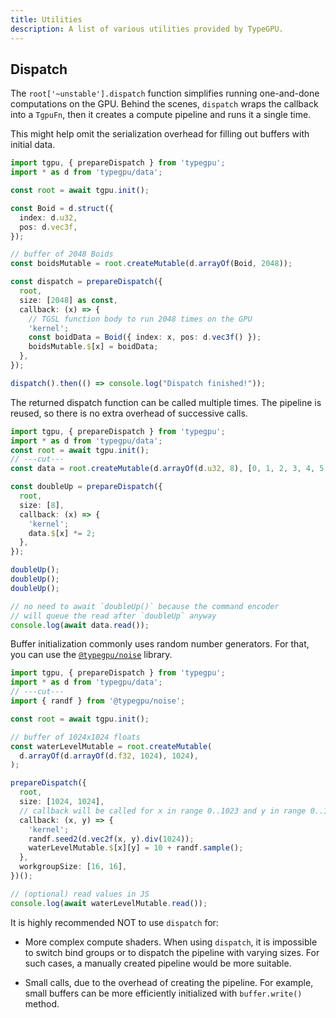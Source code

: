```yaml
---
title: Utilities
description: A list of various utilities provided by TypeGPU.
---
```


## Dispatch

The `root['~unstable'].dispatch` function simplifies running one-and-done computations on the GPU. 
Behind the scenes, `dispatch` wraps the callback into a `TgpuFn`, then it creates a compute pipeline and runs it a single time.

This might help omit the serialization overhead for filling out buffers with initial data.

```ts twoslash
import tgpu, { prepareDispatch } from 'typegpu';
import * as d from 'typegpu/data';

const root = await tgpu.init();

const Boid = d.struct({
  index: d.u32,
  pos: d.vec3f,
});

// buffer of 2048 Boids
const boidsMutable = root.createMutable(d.arrayOf(Boid, 2048));

const dispatch = prepareDispatch({
  root,
  size: [2048] as const,
  callback: (x) => {
    // TGSL function body to run 2048 times on the GPU
    'kernel';
    const boidData = Boid({ index: x, pos: d.vec3f() });
    boidsMutable.$[x] = boidData;
  },
});

dispatch().then(() => console.log("Dispatch finished!"));
```

The returned dispatch function can be called multiple times.
The pipeline is reused, so there is no extra overhead of successive calls.

```ts twoslash
import tgpu, { prepareDispatch } from 'typegpu';
import * as d from 'typegpu/data';
const root = await tgpu.init();
// ---cut---
const data = root.createMutable(d.arrayOf(d.u32, 8), [0, 1, 2, 3, 4, 5, 6, 7]);

const doubleUp = prepareDispatch({
  root,
  size: [8],
  callback: (x) => {
    'kernel';
    data.$[x] *= 2;
  },
});

doubleUp();
doubleUp();
doubleUp();

// no need to await `doubleUp()` because the command encoder
// will queue the read after `doubleUp` anyway
console.log(await data.read());
```

Buffer initialization commonly uses random number generators. 
For that, you can use the [`@typegpu/noise`](TypeGPU/ecosystem/typegpu-noise) library.

```ts twoslash
import tgpu, { prepareDispatch } from 'typegpu';
import * as d from 'typegpu/data';
// ---cut---
import { randf } from '@typegpu/noise';

const root = await tgpu.init();

// buffer of 1024x1024 floats
const waterLevelMutable = root.createMutable(
  d.arrayOf(d.arrayOf(d.f32, 1024), 1024),
);

prepareDispatch({
  root,
  size: [1024, 1024], 
  // callback will be called for x in range 0..1023 and y in range 0..1023
  callback: (x, y) => {
    'kernel';
    randf.seed2(d.vec2f(x, y).div(1024));
    waterLevelMutable.$[x][y] = 10 + randf.sample();
  },
  workgroupSize: [16, 16],
})();

// (optional) read values in JS
console.log(await waterLevelMutable.read());
```

It is highly recommended NOT to use `dispatch` for:

- More complex compute shaders.
When using `dispatch`, it is impossible to switch bind groups or to dispatch the pipeline with varying sizes.
For such cases, a manually created pipeline would be more suitable.

- Small calls, due to the overhead of creating the pipeline.
For example, small buffers can be more efficiently initialized with `buffer.write()` method.

